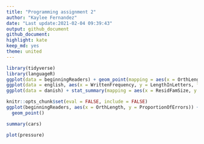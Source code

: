 ```yaml
---
title: "Programming assignment 2"
author: "Kaylee Fernandez"
date: "Last update:2021-02-04 09:39:43"
output: github_document
github_document:
highlight: kate
keep_md: yes
theme: united
---
```

```r
library(tidyverse)
library(languageR)
ggplot(data = beginningReaders) + geom_point(mapping = aes(x = OrthLength, y = ProportionOfErrors), color = "hot pink") + xlab("Orthographic Length") + ylab("Proportion of Errors") + ggtitle("Scatterplot of the distribution of orthographic length\nand proportion of errors")
ggplot(data = english, aes(x = WrittenFrequency, y = LengthInLetters, fill = WordCategory)) + geom_boxplot() + xlab("Written Frequency") + ylab("Length In Letters") + ggtitle("Boxplot of the distribution of written frequency\nand length in letters by word category") + scale_fill_brewer(palette="BuPu")
ggplot(data = danish) + stat_summary(mapping = aes(x = ResidFamSize, y = LogWordFreq), fun.min = min, fun.max = max, fun = median) + geom_point(data = danish, aes(x = ResidFamSize, y = LogWordFreq), alpha = .1, color = "hot pink") + facet_wrap(~ Sex, nrow = 1)  + xlab("Residualized Morphological Family Size") + ylab("Log Transformed Affix Frequency") + ggtitle("Residualized morphological family size\nand log transformed affix frequency by sex")
```



```r
knitr::opts_chunk$set(eval = FALSE, include = FALSE)
ggplot(beginningReaders, aes(x = OrthLength, y = ProportionOfErrors)) +
  geom_point()
```


```r
summary(cars)
```


```r
plot(pressure)
```

